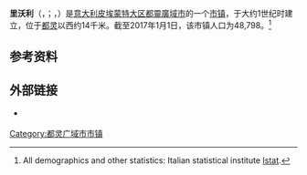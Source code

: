 {{Infobox Italian comune
| name                = 里沃利
| official_name       = Città di Rivoli
| native_name         = Rivoli<br>Rìvole
| image_skyline       = CastelloRivoli.JPG
| imagesize           = 
| image_alt           = 
| image_caption       = 里沃利的城堡
| image_shield        = Rivoli-Stemma.png
| shield_alt          = 
| image_map           = 
| map_alt             = 
| map_caption         = 
| pushpin_label_position = 
| pushpin_map_alt     = 
| coordinates         = {{coord|45|4|N|7|31|E|type:city(50,694)_region:IT|display=inline,title}}
| coordinates_footnotes = 
| region              = [[皮埃蒙特大区|皮埃蒙特大区]]
| province            = [[都靈廣域市|都靈廣域市]]
| frazioni            = Cascine Vica, Tetti Neirotti, Bruere
| mayor_party         = 
| mayor               = Franco Giusto Dessì
| area_footnotes      = 
| area_total_km2      = 29.5
| population_footnotes = 
| population_total    = 48629
| population_as_of    = 2017年12月31日
| pop_density_footnotes = 
| population_demonym  = Rivolesi
| elevation_footnotes = 
| elevation_m         = 390
| twin1               = 
| twin1_country       = 
| saint               = Madonna della Stella
| day                 = 九月的第三个星期日
| postal_code         = 
| area_code           = 011
| website             = {{URL|https://www.comune.rivoli.to.it/}}
| footnotes           = 
}}
'''里沃利'''（{{lang-it|Rivoli}}，{{IPA-it|ˈriːvoli}}；{{Lang-pms|Rìvole}}，{{IPA-pms|ˈriʋʊle||Rìvole.ogg}}）是[[意大利|意大利]][[皮埃蒙特大区|皮埃蒙特大区]][[都靈廣域市|都靈廣域市]]的一个[[市镇_(意大利)|市镇]]，于大约1世纪时建立，位于[[都灵|都灵]]以西约14千米。截至2017年1月1日，该市镇人口为48,798。<ref name="istat">All demographics and other statistics: Italian statistical institute [[National_Institute_of_Statistics_(Italy)|Istat]].</ref>

== 参考资料 ==
{{reflist}}

== 外部链接 ==
* {{Official website|https://www.comune.rivoli.to.it/}} {{it}}

{{都灵广域市市镇}}

[[Category:都灵广域市市镇|Category:都灵广域市市镇]]